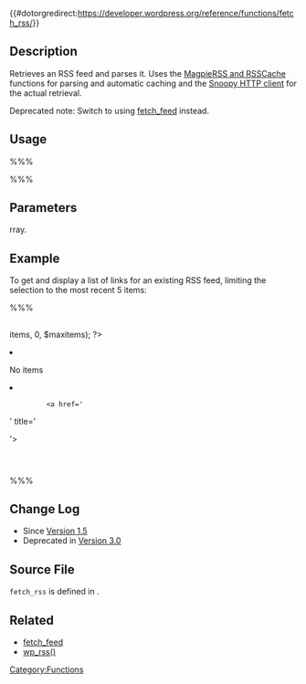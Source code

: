 {{#dotorgredirect:https://developer.wordpress.org/reference/functions/fetch_rss/}}

{{Deprecated}}
==Description==

Retrieves an RSS feed and parses it. Uses the [http://magpierss.sourceforge.net/ MagpieRSS and RSSCache] functions for parsing and automatic caching and the [http://sourceforge.net/projects/snoopy/ Snoopy HTTP client] for the actual retrieval. 

Deprecated note: Switch to using [[Function_Reference/fetch_feed|fetch_feed]] instead.

==Usage==

%%% <?php
include_once(ABSPATH . WPINC . '/rss.php');
$rss = fetch_rss($uri);
?> %%%

==Parameters==
{{Parameter|$uri|URI|The URI of the RSS feed you want to retrieve. The resulting parsed feed is returned, with the more interesting and useful bits in the items array.}}rray.

==Example==

To get and display a list of links for an existing RSS feed, limiting the selection to the most recent 5 items:

%%%
<h2><?php _e('Headlines from AP News'); ?></h2>
<?php // Get RSS Feed(s)
  include_once(ABSPATH . WPINC . '/rss.php');
  $rss = fetch_rss('http://example.com/rss/feed/goes/here');
  $maxitems = 5;
  $items = array_slice($rss->items, 0, $maxitems);
?>

<ul>
  <?php if (empty($items)): ?>
    <li>No items</li>
  <?php else:
      foreach ( $items as $item ):
        ?>
        <li>
          <a href='<?php echo $item['link']; ?>' title='<?php echo $item['title']; ?>'>
            <?php echo $item['title']; ?>
          </a>
        </li>
        <?php
      endforeach;
    endif;
  ?>
</ul>
%%%

== Change Log ==

* Since [[Version 1.5]]
* Deprecated in [[Version 3.0]]

== Source File ==

<code>fetch_rss</code> is defined in {{Trac|wp-includes/rss.php}}.

== Related ==
* [[Function_Reference/fetch_feed|fetch_feed]]
* [[Function_Reference/wp_rss|wp_rss()]]

{{Tag Footer}}

[[Category:Functions]]